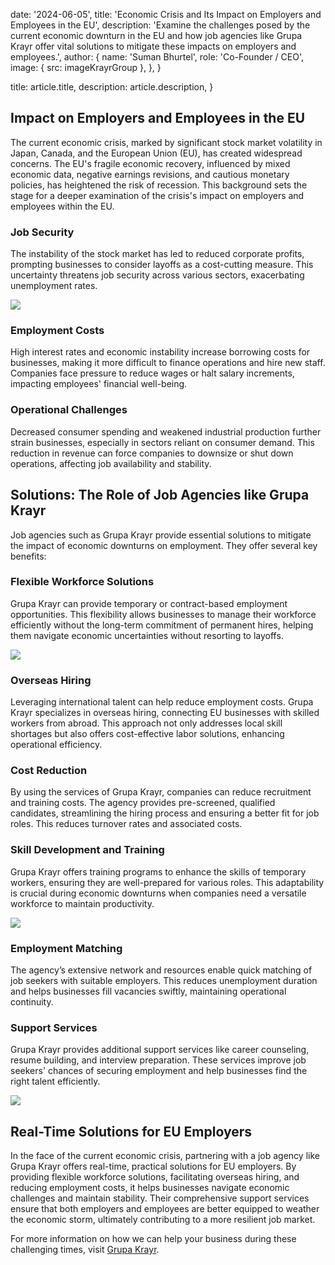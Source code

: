 
  date: '2024-06-05',
  title: 'Economic Crisis and Its Impact on Employers and Employees in the EU',
  description:
    'Examine the challenges posed by the current economic downturn in the EU and how job agencies like Grupa Krayr offer vital solutions to mitigate these impacts on employers and employees.',
  author: {
    name: 'Suman Bhurtel',
    role: 'Co-Founder / CEO',
    image: { src: imageKrayrGroup },
  },
}

  title: article.title,
  description: article.description,
}

## Impact on Employers and Employees in the EU

The current economic crisis, marked by significant stock market volatility in Japan, Canada, and the European Union (EU), has created widespread concerns. The EU's fragile economic recovery, influenced by mixed economic data, negative earnings revisions, and cautious monetary policies, has heightened the risk of recession. This background sets the stage for a deeper examination of the crisis's impact on employers and employees within the EU.

### Job Security

The instability of the stock market has led to reduced corporate profits, prompting businesses to consider layoffs as a cost-cutting measure. This uncertainty threatens job security across various sectors, exacerbating unemployment rates.

![](./pilot.jpg)

### Employment Costs

High interest rates and economic instability increase borrowing costs for businesses, making it more difficult to finance operations and hire new staff. Companies face pressure to reduce wages or halt salary increments, impacting employees' financial well-being.

### Operational Challenges

Decreased consumer spending and weakened industrial production further strain businesses, especially in sectors reliant on consumer demand. This reduction in revenue can force companies to downsize or shut down operations, affecting job availability and stability.

## Solutions: The Role of Job Agencies like Grupa Krayr

Job agencies such as Grupa Krayr provide essential solutions to mitigate the impact of economic downturns on employment. They offer several key benefits:

### Flexible Workforce Solutions

Grupa Krayr can provide temporary or contract-based employment opportunities. This flexibility allows businesses to manage their workforce efficiently without the long-term commitment of permanent hires, helping them navigate economic uncertainties without resorting to layoffs.

![](./laptop.jpg)

### Overseas Hiring

Leveraging international talent can help reduce employment costs. Grupa Krayr specializes in overseas hiring, connecting EU businesses with skilled workers from abroad. This approach not only addresses local skill shortages but also offers cost-effective labor solutions, enhancing operational efficiency.

### Cost Reduction

By using the services of Grupa Krayr, companies can reduce recruitment and training costs. The agency provides pre-screened, qualified candidates, streamlining the hiring process and ensuring a better fit for job roles. This reduces turnover rates and associated costs.

### Skill Development and Training

Grupa Krayr offers training programs to enhance the skills of temporary workers, ensuring they are well-prepared for various roles. This adaptability is crucial during economic downturns when companies need a versatile workforce to maintain productivity.

![](./server.jpg)

### Employment Matching

The agency’s extensive network and resources enable quick matching of job seekers with suitable employers. This reduces unemployment duration and helps businesses fill vacancies swiftly, maintaining operational continuity.

### Support Services

Grupa Krayr provides additional support services like career counseling, resume building, and interview preparation. These services improve job seekers' chances of securing employment and help businesses find the right talent efficiently.

![](./server.jpg)

## Real-Time Solutions for EU Employers

In the face of the current economic crisis, partnering with a job agency like Grupa Krayr offers real-time, practical solutions for EU employers. By providing flexible workforce solutions, facilitating overseas hiring, and reducing employment costs, it helps businesses navigate economic challenges and maintain stability. Their comprehensive support services ensure that both employers and employees are better equipped to weather the economic storm, ultimately contributing to a more resilient job market.

For more information on how we can help your business during these challenging times, visit [Grupa Krayr](https://GrupaKrayr.pl).
